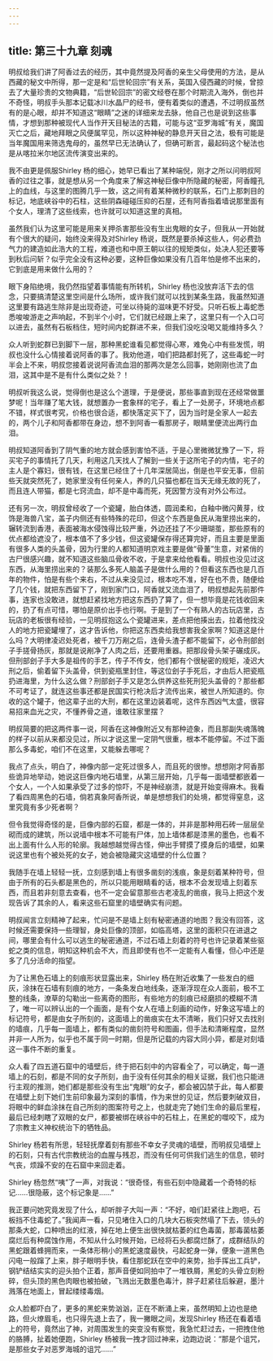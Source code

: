 ```yaml
---
---
---
```

title: 第三十九章 刻魂
---




明叔给我们讲了阿香过去的经历，其中竟然提及阿香的亲生父母使用的方法，是从西藏的秘文中所得，那一定是和“后世轮回宗”有关系，英国入侵西藏的时候，曾掠去了大量珍贵的文物典籍，“后世轮回宗”的密文经卷在那个时期流入海外，倒也并不奇怪，明叔手头那本记载冰川水晶尸的经书，便有着类似的遭遇，不过明叔虽然有的是心眼，却并不知道这“眼睛”之迷的详细来龙去脉，他自己也是说到这些事情，才想到那种被现代人当作开天目秘法的古籍，可能与这“亚罗海城”有关，魔国灭亡之后，藏地拜眼之风便属罕见，所以这种神秘的静息开天目之法，极有可能是当年魔国用来筛选鬼母的，虽然早已无法确认了，但确可断言，最起码这个秘法也是从喀拉米尔地区流传演变出来的。

我不由更是佩服Shirley 杨的细心，她早已看出了某种端倪，刚才之所以问明叔阿香的过往之事，就是想从另一个角度来了解这神秘巨像中所隐藏的秘密，阿香瞳孔上的血线，与这里的图腾几乎一致，这之间有着某种微秒的联系，石门上那刺目的标记，地底峡谷中的石柱，这些阴森碰碰压抑的石屋，还有阿香指着墙说那里面有个女人，理清了这些线索，也许就可以知道这里的真相。

虽然我们认为这里可能是用来关押杀害那些没有生出鬼眼的女子，但我从一开始就有个很大的疑问，始终没来得及对Shirley 杨说，既然是要杀掉这些人，何必费劲气力的建造如此浩大的工程，难道也和中原王朝以往的规矩类似，处决人犯还要等到秋后问斩？似乎完全没有这种必要，这种巨像如果没有几百年怕是修不出来的，它到底是用来做什么用的？

眼下身陷绝境，我仍然指望着事情能有所转机，Shirley 杨也没放弃活下去的信念，只要搞清楚这里空间是什么场所，或许我们就可以找到某条生路，我虽然知道这里要有路逃生除非是出现奇迹，可坐以待毙的滋味更不好受。只听石板上毒蛇悉悉唆唆游走之声响起，不到半个小时，它们就已经跟上来了，这里只有一个入口可以进去，虽然有石板档住，短时间内蛇群进不来，但我们没吃没喝又能维持多久？

众人听到蛇群已到脚下一层，那种黑蛇谁看见都觉得心寒，难免心中有些发慌，明叔也没什么心情接着说阿香的事了。我劝他道，咱们把路都封死了，这些毒蛇一时半会上不来，明叔您接着说说阿香流血泪的那两次是怎么回事，她刚刚也流了血泪，这其中是不是有什么类似之处？！

明叔听我这么说，觉得倒也是这么个道理，于是便说，那些事直到现在还经常做噩梦呢！当年赚了笔大钱，就想置办一套象样的宅子，看上了一处房子，环境地点都不错，样式很考究，价格也很合适，都快落定买下了，因为当时是全家人一起去的，两个儿子和阿香都带在身边，想不到阿香一看那房子，眼睛里便流出两行血泪。

明叔知道阿香到了阴气重的地方就会感到害怕不适，于是心里微微犹豫了一下，将买宅子的事情托了几天，利用这几天找人了解到一些关于这所宅子的内情，宅子的主人是个寡妇，很有钱，在这里已经住了十几年深居简出，倒是也平安无事，但前些天就突然死了，她家里没有任何亲人，养的几只猫也都在当天无缘无故的死了，而且连人带猫，都是七窍流血，却不是中毒而死，死因警方没有对外公布过。

还有另一次，明叔曾经收了一个瓷罐，胎白体透，圆润柔和，白釉中微闪黄芽，纹饰是海兽八宝，盖子内侧还有些特殊的花印，但这个东西是鱼民从海里捞出来的，辗转流到香港，表面被海水侵蚀得比较严重，外边还挂了不少珊瑚茧，那些原有的优点都给遮没了，根本值不了多少钱，但这瓷罐保存得还算完好，而且主要是里面有很多人类的头盖骨，因为行里的人都知道明京戏主要是做“骨董”生意，对紧俏的古尸很感兴趣，就不知道这些脑瓜骨收不收，于是拿来给他看看。明叔也没见过这东西，从海里捞出来的？装那么多死人脑盖子是做什么用的？但看这东西也是几百年的物件，怕是有些个来右，不过从来没见过，根本吃不准，好在也不贵，随便给了几个钱，就把东西留下了，刚到家门口，阿香就又流血泪了，明叔想起先前那件事，连家也没敢进，就想赶紧找地方把这东西扔了算了，但一想毕竟是花钱收回来的，扔了有点可惜，哪怕是原价出手也行啊。于是到了一个有熟人的古玩店里，古玩店的老板很有经验，一见明叔抱这么个瓷罐进来，差点把他揍出去，拉着他找没人的地方把瓷罐埋了，这才告诉他，你把这东西卖给我想害我全家啊？知道这是什么吗？大明律凌迟处死者，被千刀万剐之后，连骨头渣子都不能留下，必令刑部刽子手搓骨扬灰，那就是说剐净了人肉之后，还要用重器。把那段骨头架子碾成灰。但刑部刽子手大多是祖传的手艺，传子不传女，他们都有个很秘密的规矩，凌迟大刑之后，偷着留下头盖骨，供到瓷瓶里封住，等这位刽子手死后，才由后人把瓷瓶扔进海里，为什么这么做？刑部刽子手又是怎么供养这些死刑犯头盖骨的？那些都不可考证了，就连这些事还都是民国实行枪决后才流传出来，被世人所知道的。你收的这个罐子，他这辈子出的大刑，都在这里边装着呢，这件东西凶气太盛，很容易招来血光之灾，不懂养骨之道，谁敢往家里摆？

明叔简要的把这两件事一说，阿香在这神像附近又有那种迹象，而且那副失魂落魄的样子以前从来都没见过，所以才说这里一定阴气很重，根本不能停留。不过下面那么多毒蛇，咱们不在这里，又能躲去哪呢？

我点了点头，明白了，神像内部一定死过很多人，而且死的很惨。想想刚才阿香那些诡异地举动，她说这巨像内地石墙里，从第三层开始，几乎每一面墙壁都嵌着一个女人，一个人如果承受了过多的惊吓，不是神经崩溃，就是开始变得麻木。我看了看四周黑色的石墙，倘若真象阿香所说，单是想想我们的处境，都觉得窒息，这里究竟有多少死者啊？

但令我觉得奇怪的是，巨像内部的石窟，都是一体的，并非是那种用石砖一层层垒砌而成的建筑，所以说墙中根本不可能有尸体，加上墙体都是漆黑的墨色，也看不出上面有什么人形的轮廓。我越想越觉得古怪，伸出手臂摸了摸身后的墙壁，如果说这里也有个被处死的女子，她会被隐藏灾这墙壁的什么位置？

我随手在墙上轻轻一抚，立刻感到墙上有很多凿刻的浅痕，象是刻着某种符号，但由于所有的石头都是黑色的，所以只能用眼睛看的话，根本不会发现墙上刻着东西，而且若非刻意去查看，也不一定会留意那些古老凌乱的凿痕，我马上把这个发现告诉了其余的人，看来这些石窟里的墙壁确实有问题。

明叔闻言立刻精神了起来，忙问是不是墙上刻有秘密通道的地图？我没有回答，这时候还需要保持一些理智，身处巨像的顶部，如临高塔，这里的面积只在进退之间，哪里会有什么可以逃生的秘密通道，不过石墙上刻着的符号也许记录着某些驱蛇之类的信息，明知这种机会不大，而且即使有也不一定能有人看懂，但心中还是多了几分活命的指望。

为了让黑色石墙上的刻痕形状显露出来，Shirley 杨在附近收集了一些发白的细灰，涂抹在石墙有刻痕的地方，一条条发白地线条，逐渐浮现在众人面前，极不工整的线条，潦草的勾勒出一些离奇的图形，有些地方的刻痕已经磨损的模糊不清了，唯一可以辨认出的一个画面，是有个女人在墙上刻画的动作，好象这写墙上的标记符号，都是由女子所刻的，这面墙上的凿痕实在太不清晰，我们只好又去找别的墙痕，几乎每一面墙上，都有类似的凿刻符号和图画，但手法和清晰程度，显然并非一人所为，似乎也不属于同一时期，但是所记载的内容大同小异，都是对刻墙这一事件不断的重复。

众人看了四五道石窟中的墙壁后，终于把石刻中的内容看全了，可以确定，每一道墙上的石刻，都是不同的女子所刻，由于没有任何其余的相关证据，我们也只能进行主观的推测，她们都是那些没有生出“鬼眼”的女子，都会被囚禁于此，每人都要在墙壁上刻下她们生前印象最为深刻的事情，作为来世的见证，然后要刺破双目，将眼中的鲜血涂抹在自己所刻的图案符号之上，也就走完了她们生命的最后里程，最后已经刺瞎了双眼的女尸，都要被绑在峡谷中的石柱上，在黑蛇的噬咬下，成为了宗教主义神权统治下的牺牲品。

Shirley 杨若有所思，轻轻抚摩着刻有那些不幸女子灵魂的墙壁，而明叔见墙壁上的石刻，只有古代宗教统治的血腥与残忍，而没有任何可供我们逃生的信息，顿时气丧，烦躁不安的在石窟中来回走着。

Shirley 杨忽然“咦”了一声，对我说：“很奇怪，有些石刻中隐藏着一个奇特的标记……很隐蔽，这个标记象是……”

我正要问她究竟发现了什么，却听胖子大叫一声：“不好，咱们赶紧往上跑吧，石板挡不住毒蛇了。”我闻声一看，只见堵住入口的几块大石板突然塌了下去，领头的那条大蛇，口种喷出的红液，掉在地上便生出很快就枯萎的红色毒菌，那毒菌枯萎腐烂后有种腐蚀作用，不知从什么时候开始，已经将石头都腐烂酥了，成群结队的黑蛇跟着蜂拥而来，一条体形稍小的黑蛇速度最快，弓起蛇身一弹，便象一道黑色闪电一般蹿了上来，胖子眼明手快，看住那蛇跃在空中的来势，抬手挥出工兵铲，钢铲结结实实的迎头拍个正着，那声音便如同拍中了一堆铁屑，黑蛇的头骨立刻粉碎，但头顶的黑色肉眼也被拍破，飞溅出无数墨色毒汁，胖子赶紧往后躲避，墨汁溅落在地面上，冒起缕缕毒烟。

众人脸都吓白了，更多的黑蛇来势汹汹，正在不断涌上来，虽然明知上边也是绝路，但火燎眉毛，也只得先退上去了，我一撇眼之间，发现Shirley 杨还在看着墙上的符号，竟然出了神，对周围发生的突变没有察觉，我急忙赶过去，一把拽住他的胳膊，扯着她便跑，Shirley 杨被我一拽才回过神来，边跑边说：“那是个诅咒，是那些女子对恶罗海城的诅咒……”